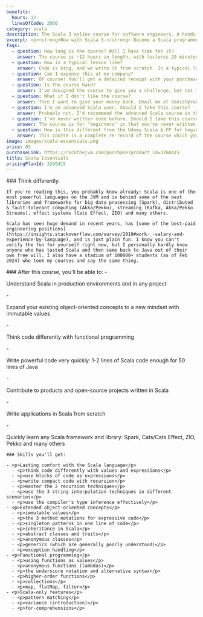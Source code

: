 ```yaml
---
benefits:
  hours: 12
  linesOfCode: 2000
category: scala
description: The Scala 3 online course for software engineers. A hands-on training course into the fundamentals of Scala and functional programming.
excerpt: <p><strong>Now with Scala 3.</strong> Become a Scala programmer. Dive head-first and hands-on into the fundamentals of Scala and functional programming. <a href="/courses/scala-essentials-old">Also available for Scala 2.</a></p>
faqs:
  - question: How long is the course? Will I have time for it?
    answer: The course is ~12 hours in length, with lectures 20 minutes each. I recommend at least 1 hour of focused learning at one time.
  - question: How is a typical lesson like?
    answer: Code is king, and we write it from scratch. In a typical lesson I'll explain some concepts, either briefly on a diagram or directly in the code. We then run live examples, and usually I'll finish the lesson with some exercises, which I then solve on camera after you've tried them yourself.
  - question: Can I expense this at my company?
    answer: Of course! You'll get a detailed receipt with your purchase, including VAT (if applicable to you), which you can take to your employer to reimburse. Most (wise) companies will reimburse courses like this.
  - question: Is the course hard?
    answer: I've designed the course to give you a challenge, but not too much that it becomes frustrating. In case you struggle with something, we have a whole group on Slack for discussions, and I'm responsive.
  - question: What if I don't like the course?
    answer: Then I want to give your money back. Email me at daniel@rockthejvm.com with your receipt, and I will refund you. Less than 1% of the Rock the JVM students have refunded a course, and the refund took less than 72 hours.
  - question: I'm an advanced Scala user. Should I take this course?
    answer: Probably not. I'd recommend the advanced Scala course in this case. I'm willing to bet that there are at least 3 topics or techniques in the advanced course you did not know, even if you've written Scala for 10 years.
  - question: I've never written code before. Should I take this course? It says it's for beginners.
    answer: The course is for "beginners" in that you've never written Scala before, but the course already assumes existing programming experience. I don't talk too much about the absolute basics, like what's a variable, an object or a method. I assume you know what they are, and I quickly move to how Scala works with them.
  - question: How is this different from the Udemy Scala & FP for beginners course?
    answer: This course is a complete re-record of the course which you see on Udemy. This premium version has more content, more lessons, more exercises and more code, with a smoother learning curve. It's also specifically built for Scala 3, which is the future.
image: images/scala-essentials.png
price: 85
purchaseLink: https://rockthejvm.com/purchase?product_id=3260415
title: Scala Essentials
pricingPlanId: 3260415
---
```



<CourseLayout>
  <Fragment slot="goal">
    ### Think differently.

    If you're reading this, you probably know already: Scala is one of the most powerful languages on the JVM and is behind some of the best libraries and frameworks for big data processing (Spark), distributed & fault-tolerant computing (Akka/Pekko), streaming (Kafka, Akka/Pekko Streams), effect systems (Cats Effect, ZIO) and many others.

    Scala has seen huge demand in recent years, has [some of the best-paid engineering positions](https://insights.stackoverflow.com/survey/2019#work-_-salary-and-experience-by-language), and is just plain fun. I know you can't verify the fun for yourself right now, but I personally hardly know anyone who has tasted Scala and then came back to Java out of their own free will. I also have a stadium of 100000+ students (as of Feb 2024) who took my courses and say the same thing.

  </Fragment>
  <Fragment slot="skills">
    ### After this course, you'll be able to:
    - <p>Understand Scala in production environments and in any project</p>
    - <p>Expand your existing object-oriented concepts to a new mindset with immutable values</p>
    - <p>Think code differently with functional programming</p>
    - <p>Write powerful code very quickly: 1-2 lines of Scala code enough for 50 lines of Java</p>
    - <p>Contribute to products and open-source projects written in Scala</p>
    - <p>Write applications in Scala from scratch</p>
    - <p>Quickly learn any Scala framework and library: Spark, Cats/Cats Effect, ZIO, Pekko and many others</p>

    ### Skills you'll get:

    - <p>Lasting comfort with the Scala language</p>
      - <p>think code differently with values and expressions</p>
      - <p>use blocks of code as expressions</p>
      - <p>write compact code with recursion</p>
      - <p>master the 2 recursion techniques</p>
      - <p>use the 3 string interpolation techniques in different scenarios</p>
      - <p>use the compiler's type inference effectively</p>
    - <p>Extended object-oriented concepts</p>
      - <p>immutable values</p>
      - <p>the 3 method notations for expressive code</p>
      - <p>singleton patterns in one line of code</p>
      - <p>inheritance in Scala</p>
      - <p>abstract classes and traits</p>
      - <p>anonymous classes</p>
      - <p>generics (which are generally poorly understood)</p>
      - <p>exception handling</p>
    - <p>Functional programming</p>
      - <p>using functions as values</p>
      - <p>anonymous functions (lambdas)</p>
      - <p>the underscore notation and alternative syntax</p>
      - <p>higher-order functions</p>
      - <p>collections</p>
      - <p>map, flatMap, filter</p>
    - <p>Scala-only features</p>
      - <p>pattern matching</p>
      - <p>variance (introduction)</p>
      - <p>for-comprehensions</p>

  </Fragment>
</CourseLayout>
